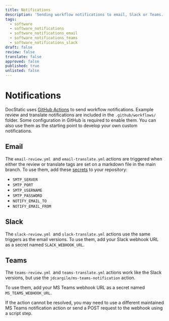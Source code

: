 ```yaml
---
title: Notifications
description: 'Sending workflow notifications to email, Slack or Teams.'
tags:
  - software
  - software_notifications
  - software_notifications_email
  - software_notifications_teams
  - software_notifications_slack
draft: false
review: false
translate: false
approved: false
published: true
unlisted: false
---
```


# Notifications

DocStatic uses [GitHub Actions](https://docs.github.com/en/actions) to send workflow notifications. Example review and translate notifications are included in the `.github/workflows/` folder. Some configuration in GitHub is required to enable them. You can also use them as the starting point to develop your own custom notifications.

## Email

The `email-review.yml `and `email-translate.yml` actions are triggered when either the review or translate tags are set on a markdown file in the main branch. To use them, add these [secrets](https://docs.github.com/en/actions/how-tos/write-workflows/choose-what-workflows-do/use-secrets) to your repository:

* `SMTP_SERVER`
* `SMTP_PORT`
* `SMTP_USERNAME`
* `SMTP_PASSWORD`
* `NOTIFY_EMAIL_TO`
* `NOTIFY_EMAIL_FROM`

## Slack

The `slack-review.yml `and `slack-translate.yml` actions use the same triggers as the email versions. To use them, add your Slack webhook URL as a secret named `SLACK_WEBHOOK_URL`.

## Teams

The `teams-review.yml `and `teams-translate.yml` actions work like the Slack versions, but use the `jdcargile/ms-teams-notification` action.

To use them, add your MS Teams webhook URL as a secret named `MS_TEAMS_WEBHOOK_URL`.

If the action cannot be resolved, you may need to use a different maintained MS Teams notification action or send a POST request to the webhook using a script step.
